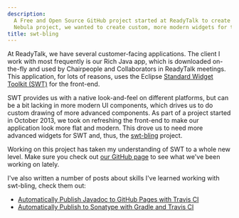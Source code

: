 ```yaml
---
description:
  A Free and Open Source GitHub project started at ReadyTalk to create modern, blinged out SWT Widgets. Inspired by the
  Nebula project, we wanted to create custom, more modern widgets for the Standard Widget Toolkit (SWT) framework.
title: swt-bling
---
```


At ReadyTalk, we have several customer-facing applications. The client I work with most frequently is our Rich Java app,
which is downloaded on-the-fly and used by Chairpeople and Collaborators in ReadyTalk meetings. This application, for
lots of reasons, uses the Eclipse [Standard Widget Toolkit (SWT)](http://www.eclipse.org/swt/) for the front-end.

SWT provides us with a native look-and-feel on different platforms, but can be a bit lacking in more modern UI
components, which drives us to do custom drawing of more advanced components. As part of a project started in October
2013, we took on refreshing the front-end to make our application look more flat and modern. This drove us to need more
advanced widgets for SWT and, thus, the [swt-bling](https://github.com/ReadyTalk/swt-bling) project.

Working on this project has taken my understanding of SWT to a whole new level. Make sure you check out
[our GitHub page](https://github.com/ReadyTalk/swt-bling) to see what we've been working on lately.

I've also written a number of posts about skills I've learned working with swt-bling, check them out:

- [Automatically Publish Javadoc to GitHub Pages with Travis CI](/blog/2013/12/26/automatically-publish-javadoc-to-gh-pages-with-travis-ci)
- [Automatically Publish to Sonatype with Gradle and Travis CI](/blog/2014/01/04/automatically-publish-to-sonatype-with-gradle-and-travis-ci)
